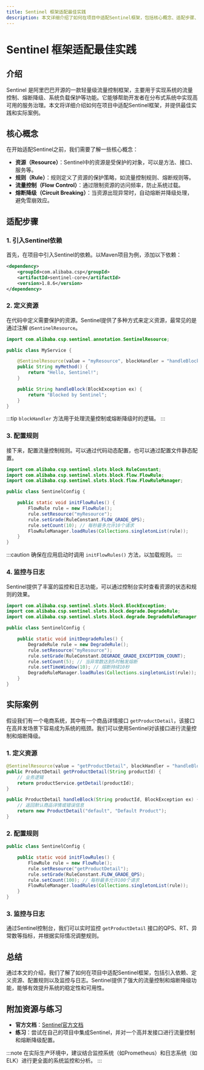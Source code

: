 ```yaml
---
title: Sentinel 框架适配最佳实践
description: 本文详细介绍了如何在项目中适配Sentinel框架，包括核心概念、适配步骤、代码示例以及实际应用场景，帮助初学者快速掌握Sentinel框架的使用。
---
```


# Sentinel 框架适配最佳实践

## 介绍

Sentinel 是阿里巴巴开源的一款轻量级流量控制框架，主要用于实现系统的流量控制、熔断降级、系统负载保护等功能。它能够帮助开发者在分布式系统中实现高可用的服务治理。本文将详细介绍如何在项目中适配Sentinel框架，并提供最佳实践和实际案例。

## 核心概念

在开始适配Sentinel之前，我们需要了解一些核心概念：

- **资源（Resource）**：Sentinel中的资源是受保护的对象，可以是方法、接口、服务等。
- **规则（Rule）**：规则定义了资源的保护策略，如流量控制规则、熔断规则等。
- **流量控制（Flow Control）**：通过限制资源的访问频率，防止系统过载。
- **熔断降级（Circuit Breaking）**：当资源出现异常时，自动熔断并降级处理，避免雪崩效应。

## 适配步骤

### 1. 引入Sentinel依赖

首先，在项目中引入Sentinel的依赖。以Maven项目为例，添加以下依赖：

```xml
<dependency>
    <groupId>com.alibaba.csp</groupId>
    <artifactId>sentinel-core</artifactId>
    <version>1.8.6</version>
</dependency>
```

### 2. 定义资源

在代码中定义需要保护的资源。Sentinel提供了多种方式来定义资源，最常见的是通过注解 `@SentinelResource`。

```java
import com.alibaba.csp.sentinel.annotation.SentinelResource;

public class MyService {

    @SentinelResource(value = "myResource", blockHandler = "handleBlock")
    public String myMethod() {
        return "Hello, Sentinel!";
    }

    public String handleBlock(BlockException ex) {
        return "Blocked by Sentinel";
    }
}
```

:::tip
`blockHandler` 方法用于处理流量控制或熔断降级时的逻辑。
:::

### 3. 配置规则

接下来，配置流量控制规则。可以通过代码动态配置，也可以通过配置文件静态配置。

```java
import com.alibaba.csp.sentinel.slots.block.RuleConstant;
import com.alibaba.csp.sentinel.slots.block.flow.FlowRule;
import com.alibaba.csp.sentinel.slots.block.flow.FlowRuleManager;

public class SentinelConfig {

    public static void initFlowRules() {
        FlowRule rule = new FlowRule();
        rule.setResource("myResource");
        rule.setGrade(RuleConstant.FLOW_GRADE_QPS);
        rule.setCount(10); // 每秒最多允许10个请求
        FlowRuleManager.loadRules(Collections.singletonList(rule));
    }
}
```

:::caution
确保在应用启动时调用 `initFlowRules()` 方法，以加载规则。
:::

### 4. 监控与日志

Sentinel提供了丰富的监控和日志功能，可以通过控制台实时查看资源的状态和规则的效果。

```java
import com.alibaba.csp.sentinel.slots.block.BlockException;
import com.alibaba.csp.sentinel.slots.block.degrade.DegradeRule;
import com.alibaba.csp.sentinel.slots.block.degrade.DegradeRuleManager;

public class SentinelConfig {

    public static void initDegradeRules() {
        DegradeRule rule = new DegradeRule();
        rule.setResource("myResource");
        rule.setGrade(RuleConstant.DEGRADE_GRADE_EXCEPTION_COUNT);
        rule.setCount(5); // 当异常数达到5时触发熔断
        rule.setTimeWindow(10); // 熔断持续10秒
        DegradeRuleManager.loadRules(Collections.singletonList(rule));
    }
}
```

## 实际案例

假设我们有一个电商系统，其中有一个商品详情接口 `getProductDetail`，该接口在高并发场景下容易成为系统的瓶颈。我们可以使用Sentinel对该接口进行流量控制和熔断降级。

### 1. 定义资源

```java
@SentinelResource(value = "getProductDetail", blockHandler = "handleBlock")
public ProductDetail getProductDetail(String productId) {
    // 业务逻辑
    return productService.getDetail(productId);
}

public ProductDetail handleBlock(String productId, BlockException ex) {
    // 返回默认商品详情或错误信息
    return new ProductDetail("default", "Default Product");
}
```

### 2. 配置规则

```java
public class SentinelConfig {

    public static void initFlowRules() {
        FlowRule rule = new FlowRule();
        rule.setResource("getProductDetail");
        rule.setGrade(RuleConstant.FLOW_GRADE_QPS);
        rule.setCount(100); // 每秒最多允许100个请求
        FlowRuleManager.loadRules(Collections.singletonList(rule));
    }
}
```

### 3. 监控与日志

通过Sentinel控制台，我们可以实时监控 `getProductDetail` 接口的QPS、RT、异常数等指标，并根据实际情况调整规则。

## 总结

通过本文的介绍，我们了解了如何在项目中适配Sentinel框架，包括引入依赖、定义资源、配置规则以及监控与日志。Sentinel提供了强大的流量控制和熔断降级功能，能够有效提升系统的稳定性和可用性。

## 附加资源与练习

- **官方文档**：[Sentinel官方文档](https://sentinelguard.io/zh-cn/docs/introduction.html)
- **练习**：尝试在自己的项目中集成Sentinel，并对一个高并发接口进行流量控制和熔断降级配置。

:::note
在实际生产环境中，建议结合监控系统（如Prometheus）和日志系统（如ELK）进行更全面的系统监控和分析。
:::